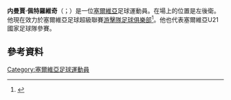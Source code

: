 '''内曼賈·佩特羅維奇'''（{{lang-sr|Немања Петровић}}；{{bd|1992年|4月17日}}）是一位[[塞爾維亞|塞爾維亞]]足球運動員。在場上的位置是左後衛。他現在效力於塞爾維亞足球超級聯賽[[游擊隊足球俱樂部|游擊隊足球俱樂部]]<ref>{{cite news | url=http://www.sr.partizan.rs/67020-67020/ | title=Nadiru mlade snage iz Zemunela | language=sr | publisher=partizan.rs | date=11 July 2013 | accessdate=27 December 2013 | archive-date=2020-09-08 | archive-url=https://web.archive.org/web/20200908235654/http://www.sr.partizan.rs/67020-67020/ | dead-url=no }}</ref>。他也代表塞爾維亞U21國家足球隊參賽。
==參考資料==
{{Reflist}}

{{DEFAULTSORT: Petrović, Nemanja}}
[[Category:塞爾維亞足球運動員|Category:塞爾維亞足球運動員]]
